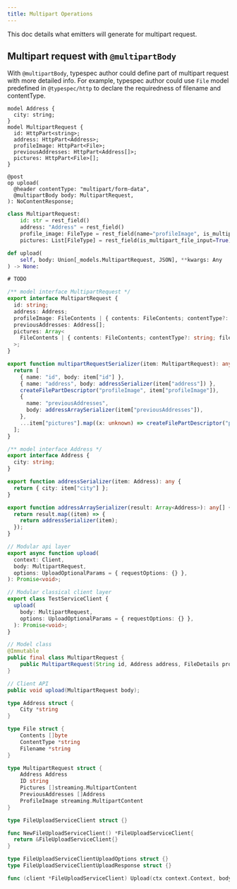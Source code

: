 ```yaml
---
title: Multipart Operations
---
```



This doc details what emitters will generate for multipart request.

## Multipart request with `@multipartBody`

With `@multipartBody`, typespec author could define part of multipart request with more detailed info.
For example, typespec author could use `File` model predefined in `@typespec/http` to declare the requiredness of filename and
contentType.

<ClientTabs>

```typespec
model Address {
  city: string;
}
model MultipartRequest {
  id: HttpPart<string>;
  address: HttpPart<Address>;
  profileImage: HttpPart<File>;
  previousAddresses: HttpPart<Address[]>;
  pictures: HttpPart<File>[];
}

@post
op upload(
  @header contentType: "multipart/form-data",
  @multipartBody body: MultipartRequest,
): NoContentResponse;
```

```python
class MultipartRequest:
    id: str = rest_field()
    address: "Address" = rest_field()
    profile_image: FileType = rest_field(name="profileImage", is_multipart_file_input=True)
    pictures: List[FileType] = rest_field(is_multipart_file_input=True)

def upload(
    self, body: Union[_models.MultipartRequest, JSON], **kwargs: Any
) -> None:
```

```csharp
# TODO
```

```typescript
/** model interface MultipartRequest */
export interface MultipartRequest {
  id: string;
  address: Address;
  profileImage: FileContents | { contents: FileContents; contentType?: string; filename?: string };
  previousAddresses: Address[];
  pictures: Array<
    FileContents | { contents: FileContents; contentType?: string; filename?: string }
  >;
}

export function multipartRequestSerializer(item: MultipartRequest): any {
  return [
    { name: "id", body: item["id"] },
    { name: "address", body: addressSerializer(item["address"]) },
    createFilePartDescriptor("profileImage", item["profileImage"]),
    {
      name: "previousAddresses",
      body: addressArraySerializer(item["previousAddresses"]),
    },
    ...item["pictures"].map((x: unknown) => createFilePartDescriptor("pictures", x)),
  ];
}

/** model interface Address */
export interface Address {
  city: string;
}

export function addressSerializer(item: Address): any {
  return { city: item["city"] };
}

export function addressArraySerializer(result: Array<Address>): any[] {
  return result.map((item) => {
    return addressSerializer(item);
  });
}

// Modular api layer
export async function upload(
  context: Client,
  body: MultipartRequest,
  options: UploadOptionalParams = { requestOptions: {} },
): Promise<void>;

// Modular classical client layer
export class TestServiceClient {
  upload(
    body: MultipartRequest,
    options: UploadOptionalParams = { requestOptions: {} },
  ): Promise<void>;
}
```

```java
// Model class
@Immutable
public final class MultipartRequest {
    public MultipartRequest(String id, Address address, FileDetails profileImage, List<Address> previousAddresses, List<FileDetails> pictures);
}

// Client API
public void upload(MultipartRequest body);
```

```go
type Address struct {
	City *string
}

type File struct {
	Contents []byte
	ContentType *string
	Filename *string
}

type MultipartRequest struct {
	Address Address
	ID string
	Pictures []streaming.MultipartContent
	PreviousAddresses []Address
	ProfileImage streaming.MultipartContent
}

type FileUploadServiceClient struct {}

func NewFileUploadServiceClient() *FileUploadServiceClient{
  return &FileUploadServiceClient{}
}

type FileUploadServiceClientUploadOptions struct {}
type FileUploadServiceClientUploadResponse struct {}

func (client *FileUploadServiceClient) Upload(ctx context.Context, body MultipartRequest, options *FileUploadServiceClientUploadOptions) (FileUploadServiceClientUploadResponse, error) {}
```

</ClientTabs>
